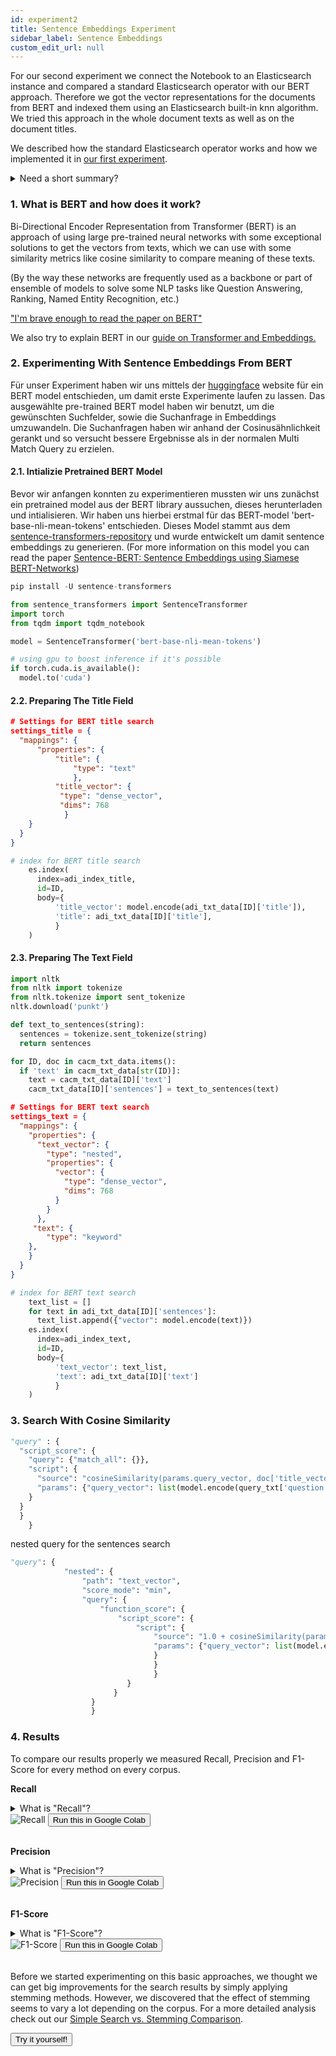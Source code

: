 ```yaml
---
id: experiment2
title: Sentence Embeddings Experiment
sidebar_label: Sentence Embeddings
custom_edit_url: null
---
```


For our second experiment we connect the Notebook to an Elasticsearch instance and compared a standard Elasticsearch operator with our BERT approach. Therefore we got the vector representations for the documents from BERT and indexed them using an Elasticsearch built-in knn algorithm. 
We tried this approach in the whole document texts as well as on the document titles.

We described how the standard Elasticsearch operator works and how we implemented it in [our first experiment](./experiment1.mdx).

<details>
<summary>Need a short summary?</summary>  

We implemented our search with a standard Elasticsearch method - [multi-match query](https://www.elastic.co/guide/en/elasticsearch/reference/current/query-dsl-simple-query-string-query.html) - which is a full-text search that comes with standard tokenization and an analyser. It searches only the given fields of the documents - in our case 'text' and 'title'. To gather our data, we looked only at the first 20 retrieved documents for any given search.

</details>  

### 1. What is BERT and how does it work?

Bi-Directional Encoder Representation from Transformer (BERT) is an approach of using large pre-trained neural networks with some exceptional solutions to get the vectors from texts, which we can use with some similarity metrics like cosine similarity to compare meaning of these texts.

(By the way these networks are frequently used as a backbone or part of ensemble of models to solve some NLP tasks like Question Answering, Ranking, Named Entity Recognition, etc.)

["I'm brave enough to read the paper on BERT"](https://arxiv.org/abs/1810.04805)

We also try to explain BERT in our [guide on Transformer and Embeddings.](./guides/embeddings-transformers.mdx)

### 2. Experimenting With Sentence Embeddings From BERT 

Für unser Experiment haben wir uns mittels der [huggingface](https://huggingface.co/) website für ein BERT model entschieden, um damit erste Experimente laufen zu lassen. Das ausgewählte pre-trained BERT model haben wir  benutzt, um die gewünschten Suchfelder, sowie die Suchanfrage in Embeddings umzuwandeln. Die Suchanfragen haben wir anhand der Cosinusähnlichkeit gerankt und so versucht bessere Ergebnisse als in der normalen Multi Match Query zu erzielen.

#### 2.1. Intializie Pretrained BERT Model
Bevor wir anfangen konnten zu experimentieren mussten wir uns zunächst ein pretrained model aus der BERT library aussuchen, dieses herunterladen und intialisieren. Wir haben uns hierbei erstmal für das BERT-model 'bert-base-nli-mean-tokens' entschieden. Dieses Model stammt aus dem [sentence-transformers-repository](https://github.com/UKPLab/sentence-transformers) und wurde entwickelt um damit sentence embeddings zu generieren. 
(For more information on this model you can read the paper [Sentence-BERT: Sentence Embeddings using Siamese BERT-Networks](https://arxiv.org/abs/1908.10084))
 
```python
pip install -U sentence-transformers

from sentence_transformers import SentenceTransformer
import torch
from tqdm import tqdm_notebook

model = SentenceTransformer('bert-base-nli-mean-tokens')

# using gpu to boost inference if it's possible
if torch.cuda.is_available():
  model.to('cuda')

```

#### 2.2. Preparing The Title Field

```json
# Settings for BERT title search
settings_title = {
  "mappings": {
      "properties": {
          "title": {
              "type": "text"
              },
          "title_vector": {
           "type": "dense_vector",
           "dims": 768
            }
    }
  }
}
```

```python
# index for BERT title search
    es.index(
      index=adi_index_title, 
      id=ID, 
      body={
          'title_vector': model.encode(adi_txt_data[ID]['title']),
          'title': adi_txt_data[ID]['title'],
          }
    )
```



#### 2.3. Preparing The Text Field

```python
import nltk
from nltk import tokenize
from nltk.tokenize import sent_tokenize
nltk.download('punkt')

def text_to_sentences(string):
  sentences = tokenize.sent_tokenize(string)
  return sentences

for ID, doc in cacm_txt_data.items():
  if 'text' in cacm_txt_data[str(ID)]:
    text = cacm_txt_data[ID]['text']
    cacm_txt_data[ID]['sentences'] = text_to_sentences(text)
```

```json
# Settings for BERT text search
settings_text = {
  "mappings": {
    "properties": {
      "text_vector": {
        "type": "nested",
        "properties": {
          "vector": {
            "type": "dense_vector",
            "dims": 768 
          }
        }
      },
     "text": {
        "type": "keyword"
    },
    }
  }
}
```

```python
# index for BERT text search
    text_list = []
    for text in adi_txt_data[ID]['sentences']:
      text_list.append({"vector": model.encode(text)})
    es.index(
      index=adi_index_text, 
      id=ID, 
      body={
          'text_vector': text_list,
          'text': adi_txt_data[ID]['text']
          }
    )
```

### 3. Search With Cosine Similarity

```python
"query" : {
  "script_score": {
    "query": {"match_all": {}},
    "script": {
      "source": "cosineSimilarity(params.query_vector, doc['title_vector']) + 1.0",
      "params": {"query_vector": list(model.encode(query_txt['question']).astype(float))}
    }
  }
  }
    }
```

nested query for the sentences search

```python
"query": {
            "nested": {
                "path": "text_vector",
                "score_mode": "min", 
                "query": {
                    "function_score": {
                        "script_score": {
                            "script": {
                                "source": "1.0 + cosineSimilarity(params.query_vector, 'text_vector.vector')",
                                "params": {"query_vector": list(model.encode(query_txt['question']).astype(float))}
                                }
                                }
                                }
                          }
                       }
                  }
                  }
```

### 4. Results

To compare our results properly we measured Recall, Precision and F1-Score for every method on every corpus.

**Recall**
<details>
<summary>What is "Recall"?</summary>  
Recall measures the probability that relevant documents are retrieved. Therefore the number of all retrieved relevant documents is divided by the number of all documents that are labeled as relevant. For example, if we were to search 10 documents, 8 of which are relevant and 4 of these are retrieved, then the Recall measure would be 4/8 = 0.5.

To measure the Recall it is necessary to have the relevant documents labeled. Recall only looks at the documents that could be retrieved and does not take into account any irrelevant documents which may have been retrieved.

</details>  
<img alt="Recall" src={useBaseUrl('img/EXP2_Recall.png')} />
<a class="buttons" href="https://colab.research.google.com/drive/1UW6YZUYIYHBWUweTxghk9eCXWp4GbObl#scrollTo=CemuLaUAMHKP"><button class="buttons" >Run this in Google Colab</button></a>
<br/><br/>

**Precision**
<details>
<summary>What is "Precision"?</summary>  
Precision measures the probability that retrieved documents are relevant to the search query. Therefore, the number of all retrieved relevant documents is divided by the number of all retrieved documents.  For example if we retrieve 10 search results and only 5 are relevant for our search, the Precision measure would be: 5/10 = 0.5.

To measure the Precision it is necessary to have the relevant documents labeled as such. Precision only looks at the documents that are retrieved and does not account for relevant documents which were not retrieved.
</details> 
<img alt="Precision" src={useBaseUrl('img/EXP2_Precision.png')} />
<a class="buttons" href="https://colab.research.google.com/drive/1UW6YZUYIYHBWUweTxghk9eCXWp4GbObl#scrollTo=kuHz0wJvFBzW"><button class="buttons" >Run this in Google Colab</button></a>
<br /><br />

**F1-Score**
<details>
<summary>What is "F1-Score"?</summary>  
The F1-Score measures a harmonic mean between Precision and Recall. Therefore we multiply Precision and Recall by two and divide it by the sum of Precision and Recall: <br />
`F1-Score=(2*Precision*Recall)/(Precision+Recall)`
This is the simplest way to balance both Precision and Recall, there are also other common options to weight them differently.
</details> 
<img alt="F1-Score" src={useBaseUrl('EXP2_F1-Score.png')} />
<a class="buttons" href="https://colab.research.google.com/drive/1UW6YZUYIYHBWUweTxghk9eCXWp4GbObl#scrollTo=Gm1Aej_-T9e0"><button class="buttons" >Run this in Google Colab</button></a>
<br/><br/>

Before we started experimenting on this basic approaches, we thought we can get big improvements for the search results by simply applying stemming methods.
However, we discovered that the effect of stemming seems to vary a lot depending on the corpus.
For a more detailed analysis check out our [Simple Search vs. Stemming Comparison](./comparisons/stemming.mdx).

<a class="buttons" href="https://colab.research.google.com/drive/1UW6YZUYIYHBWUweTxghk9eCXWp4GbObl#scrollTo=gpKrbKC7TDxu"><button class="buttons" >Try it yourself!</button></a>
